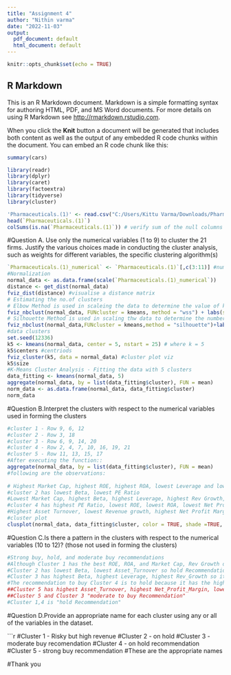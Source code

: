 ---
title: "Assignment 4"
author: "Nithin varma"
date: "2022-11-03"
output:
  pdf_document: default
  html_document: default
---

```{r setup, include=FALSE}
knitr::opts_chunk$set(echo = TRUE)
```

## R Markdown

This is an R Markdown document. Markdown is a simple formatting syntax for authoring HTML, PDF, and MS Word documents. For more details on using R Markdown see <http://rmarkdown.rstudio.com>.

When you click the **Knit** button a document will be generated that includes both content as well as the output of any embedded R code chunks within the document. You can embed an R code chunk like this:

```{r cars}
summary(cars)
```

```{r}
library(readr)
library(dplyr)
library(caret)
library(factoextra)
library(tidyverse)
library(cluster)
```

```{r}
'Pharmaceuticals.(1)' <- read.csv("C:/Users/Kittu Varma/Downloads/Pharmaceuticals (1).csv")
head(`Pharmaceuticals.(1)`)
colSums(is.na(`Pharmaceuticals.(1)`)) # verify sum of the null columns in the Pharmaceuticals data
```

#Question A. Use only the numerical variables (1 to 9) to cluster the 21 firms. Justify the various choices made in conducting the cluster analysis, such as weights for different variables, the specific clustering algorithm(s)

```{r}
`Pharmaceuticals.(1)_numerical` <- `Pharmaceuticals.(1)`[,c(3:11)] #numerical variable from 3 to 11
#Normalization 
normal_data <- as.data.frame(scale(`Pharmaceuticals.(1)_numerical`))
distance <- get_dist(normal_data)
fviz_dist(distance) #visualise a distance matrix
# Estimating the no.of clusters
# Elbow Method is used in scaleing the data to determine the value of k
fviz_nbclust(normal_data, FUNcluster = kmeans, method = "wss") + labs(subtitle = "Elbow Method")
# Silhouette Method is used in scaling thw data to determine the number of clusters
fviz_nbclust(normal_data,FUNcluster = kmeans,method = "silhouette")+labs(subtitle="Silhouette Method")
#data clusters
set.seed(12336)
k5 <- kmeans(normal_data, center = 5, nstart = 25) # where k = 5
k5$centers #centriods
fviz_cluster(k5, data = normal_data) #cluster plot viz
k5$size
#K-Means Cluster Analysis - Fitting the data with 5 clusters
data_fitting <- kmeans(normal_data, 5)
aggregate(normal_data, by = list(data_fitting$cluster), FUN = mean)
norm_data <- as.data.frame(normal_data, data_fitting$cluster)
norm_data
```

#Question B.Interpret the clusters with respect to the numerical variables used in forming the clusters
```{r}
#cluster 1 - Row 9, 6, 12
#cluster 2 - Row 3, 18
#cluster 3 - Row 6, 9, 14, 20
#cluster 4 - Row 2, 4, 7, 10, 16, 19, 21
#cluster 5 - Row 11, 13, 15, 17
#After executing the function::  
aggregate(normal_data, by = list(data_fitting$cluster), FUN = mean)
#following are the observations:
  
# Highest Market Cap, highest ROE, highest ROA, lowest Leverage and lowest Beta, belongs to cluster 1
#cluster 2 has lowest Beta, lowest PE Ratio
#Lowest Market Cap, highest Beta, highest Leverage, highest Rev Growth, lowest PE ratio belongs to cluster 3
#cluster 4 has highest PE Ratio, lowest ROE, lowest ROA, lowest Net Profit Margin
#Highest Asset Turnover, lowest Revenue growth, highest Net Profit Margin belongs to cluster 5
#cluster plot
clusplot(normal_data, data_fitting$cluster, color = TRUE, shade =TRUE, labels = 2, lines = 0)
```

#Question C.Is there a pattern in the clusters with respect to the numerical variables (10 to 12)? (those not used in forming the clusters) 
```{r}
#Strong buy, hold, and moderate buy recommendations
#Although Cluster 1 has the best ROE, ROA, and Market Cap, Rev Growth does not suggest a mild sell.
#Cluster 2 has lowest Beta, lowest Asset_Turnover so hold Recommendation
#Cluster 3 has highest Beta, highest Leverage, highest Rev_Growth so it is a  strong one to buy Recommendation
#The recommendation to buy Cluster 4 is to hold because it has the highest PE ratio, the lowest ROE, ROA, and the lowest net profit margin
##Cluster 5 has highest Asset_Turnover, highest Net_Profit_Margin, lowest revenue growth so it has a little risk but it is to buy Recommendation
##Cluster 5 and Cluster 3 "moderate to buy Recommendation"
#Cluster 1,4 is "hold Recommendation"
```

#Question D.Provide an appropriate name for each cluster using any or all of the variables in the dataset. 

```{r}
#Cluster 1  -  Risky but high revenue
#Cluster 2  - on hold 
#Cluster 3  - moderate buy recomendation
#Cluster 4  - on hold recommendation
#Cluster 5  - strong buy recommendation
#These are the appropriate names 

#Thank you





